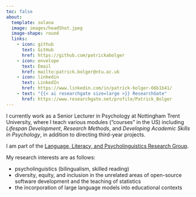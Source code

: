 ```yaml
---
toc: false
about: 
  template: solana
  image: images/headShot.jpeg
  image-shape: round
  links:
    - icon: github
      text: GitHub
      href: https://github.com/patrickabolger
    - icon: envelope
      text: Email
      href: mailto:patrick.bolger@ntu.ac.uk
    - icon: linkedin
      text: LinkedIn
      href: https://www.linkedin.com/in/patrick-bolger-66b1b41/
    - text: "{{< ai researchgate size=large >}} ResearchGate"
      href: https://www.researchgate.net/profile/Patrick_Bolger
---
```



I currently work as a Senior Lecturer in Psychology at Nottingham Trent University, where I teach various modules ("courses" in the US) including *Lifespan Development*, *Research Methods*, and *Developing Academic Skills in Psychology*, in addition to directing third-year projects.

I am part of the [Language, Literacy, and Psycholinguistics Research Group](https://www.ntu.ac.uk/research/groups-and-centres/groups/language-literacy-and-psycholinguistics).

My research interests are as follows:

- psycholinguistics (bilingualism, skilled reading)  
- diversity, equity, and inclusion in the unrelated areas of open-source software development and the teaching of statistics  
- the incorporation of large language models into educational contexts  

<!-- ## UofN -->

<!-- **University of Nottingham** (August 2022 - January 2024) -->

<!-- For a year and a half, I was a *Community Development Champion* in the [School of Psychology](https://www.nottingham.ac.uk/psychology/welcome-to-psychology.aspx) at the [University of Nottingham](https://www.nottingham.ac.uk/). I worked exclusively with the team at [Open Science Tools](https://opensciencetools.org/) (the makers of both [PsychoPy](https://www.psychopy.org/), the open-source software for psychological experiments, and its online sister, [Pavlovia](https://pavlovia.org/docs/home/about)). I was hired through funding from an [Essential Open Source Software for Science](https://chanzuckerberg.com/eoss/) grant from the [Chan Zuckerberg Initiative](https://chanzuckerberg.com/), obtained by the fun, friendly, upstanding team at PsychoPy. -->

<!-- The first project I carried out was designing a survey in *Pavlovia* that was sent out both to members of the *PsychoPy* user forum and to researchers who had frequently cited *PsychoPy* in their publications. Here are the [results](https://psychopy.github.io/psychopy-edi-survey/). -->

<!-- I also organised various workshops and codesprints. One kind of workshop that I ran myself was the 3-hour [translator workshops](https://workshops.psychopy.org/translators/index.html). -->

